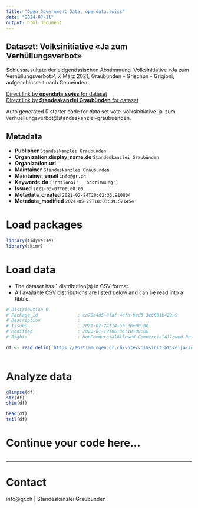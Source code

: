 ```yaml
---
title: "Open Government Data, opendata.swiss"
date: "2024-08-11"
output: html_document
---
```


## Dataset: Volksinitiative «Ja zum Verhüllungsverbot»

Schlussresultate der eidgenössischen Abstimmung 'Volksinitiative «Ja zum Verhüllungsverbot»', 7. März 2021, Graubünden - Grischun - Grigioni, aufgeschlüsselt nach Gemeinden.

[Direct link by **opendata.swiss** for dataset](https://opendata.swiss/de/dataset/volksinitiative-ja-zum-verhullungsverbot)<br>
[Direct link by **Standeskanzlei Graubünden** for dataset](https://abstimmungen.gr.ch/vote/volksinitiative-ja-zum-verhuellungsverbot/data)

Auto generated R starter code for data set vote-volksinitiative-ja-zum-verhuellungsverbot@standeskanzlei-graubuenden.

## Metadata

- **Publisher** `Standeskanzlei Graubünden`
- **Organization.display_name.de** `Standeskanzlei Graubünden`
- **Organization.url** ``
- **Maintainer** `Standeskanzlei Graubünden`
- **Maintainer_email** `info@gr.ch`
- **Keywords.de** `['national', 'abstimmung']`
- **Issued** `2021-03-07T00:00:00`
- **Metadata_created** `2021-02-24T20:02:33.910804`
- **Metadata_modified** `2024-05-29T18:03:39.521454`


# Load packages

```r

library(tidyverse)
library(skimr)

```

# Load data

-   The dataset has 1 distribution(s) in CSV format.
-   All available CSV distributions are listed below and can be read into a tibble.

```r

# Distribution 0
# Package_id               : ca70a4d5-8faf-4cfb-bed3-3e6861b429a9
# Description              : 
# Issued                   : 2021-02-24T14:55:26+00:00
# Modified                 : 2022-01-19T06:36:18+00:00
# Rights                   : NonCommercialAllowed-CommercialAllowed-ReferenceRequired

df <- read_delim('https://abstimmungen.gr.ch/vote/volksinitiative-ja-zum-verhuellungsverbot/data-csv')



```

# Analyze data

```r

glimpse(df)
str(df)
skim(df)

head(df)
tail(df)

```

# Continue your code here...

```r

```

------------------------------------------------------------------------

# Contact

info@gr.ch | Standeskanzlei Graubünden
